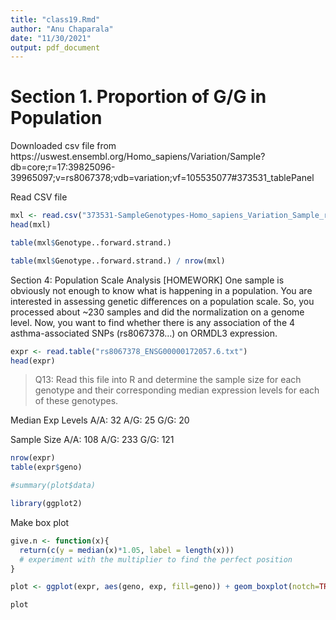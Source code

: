```yaml
---
title: "class19.Rmd"
author: "Anu Chaparala"
date: "11/30/2021"
output: pdf_document
---
```


# Section 1. Proportion of G/G in Population

Downloaded csv file from https://uswest.ensembl.org/Homo_sapiens/Variation/Sample?db=core;r=17:39825096-39965097;v=rs8067378;vdb=variation;vf=105535077#373531_tablePanel

Read CSV file

```r
mxl <- read.csv("373531-SampleGenotypes-Homo_sapiens_Variation_Sample_rs8067378.csv")
head(mxl)
```

```r
table(mxl$Genotype..forward.strand.)
```

```r
table(mxl$Genotype..forward.strand.) / nrow(mxl)
```

Section 4: Population Scale Analysis
[HOMEWORK]
One sample is obviously not enough to know what is happening in a population. You are interested in assessing genetic differences on a population scale. So, you processed about ~230 samples and did the normalization on a genome level. Now, you want to find whether there is any association of the 4 asthma-associated SNPs (rs8067378...) on ORMDL3
expression.

```r
expr <- read.table("rs8067378_ENSG00000172057.6.txt")
head(expr)
```
>Q13: Read this file into R and determine the sample size for each genotype and their corresponding median expression levels for each of these genotypes.

Median Exp Levels
A/A: 32
A/G: 25
G/G: 20

Sample Size
A/A: 108
A/G: 233
G/G: 121

```r
nrow(expr)
table(expr$geno)

#summary(plot$data)

```


```r
library(ggplot2)
```


Make box plot

```r
give.n <- function(x){
  return(c(y = median(x)*1.05, label = length(x))) 
  # experiment with the multiplier to find the perfect position
}

plot <- ggplot(expr, aes(geno, exp, fill=geno)) + geom_boxplot(notch=TRUE)  + stat_summary(fun.data = give.n, geom = "text", fun.y = median)

plot
```






